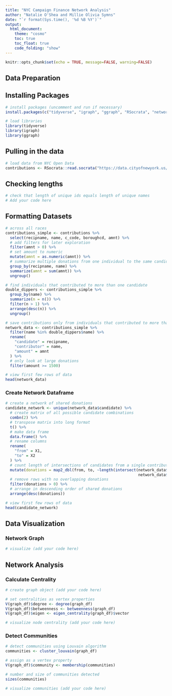 ```yaml
---
title: "NYC Campaign Finance Network Analysis"
author: "Natalie O'Shea and Millie Olivia Symns"
date: "`r format(Sys.time(), '%d %B %Y')`"
output:
  html_document:
    theme: "cosmo"
    toc: true
    toc_float: true
    code_folding: "show"
---
```


```r
knitr::opts_chunk$set(echo = TRUE, message=FALSE, warning=FALSE)
```

## Data Preparation

## Installing Packages
```r
# install packages (uncomment and run if necessary)
install.packages(c("tidyverse", "igraph", "ggraph", "RSocrata", "networkD3"))

# load libraries
library(tidyverse)
library(igraph)
library(ggraph)
```

## Pulling in the data 

```r
# load data from NYC Open Data
contributions <- RSocrata::read.socrata("https://data.cityofnewyork.us/resource/rjkp-yttg.json")

```

## Checking lengths
```r
# check that length of unique ids equals length of unique names
# Add your code here

```

## Formatting Datasets
```r
# across all races
contributions_simple <- contributions %>%
  select(recipname, name, c_code, boroughcd, amnt) %>%
  # add filters for later exploration
  filter(amnt > 0) %>%
  # set amount to numeric
  mutate(amnt = as.numeric(amnt)) %>%
  # summarize multiple donations from one individual to the same candidate
  group_by(recipname, name) %>%
  summarize(amnt = sum(amnt)) %>%
  ungroup()
```


```r
# find individuals that contributed to more than one candidate
double_dippers <- contributions_simple %>% 
  group_by(name) %>%
  summarize(n = n()) %>%
  filter(n > 1) %>%
  arrange(desc(n)) %>%
  ungroup()
```

```r

# save contributions only from individuals that contributed to more than one candidate
network_data <- contributions_simple %>%
  filter(name %in% double_dippers$name) %>%
  rename(
    "candidate" = recipname,
    "contributor" = name,
    "amount" = amnt
  ) %>%
  # only look at large donations
  filter(amount >= 1500)

# view first few rows of data
head(network_data)
```

### Create Network Dataframe


```r
# create a network of shared donations 
candidate_network <- unique(network_data$candidate) %>%
  # create matrix of all possible candidate combinations
  combn(2) %>%
  # transpose matrix into long format
  t() %>%
  # make data frame
  data.frame() %>%
  # rename columns
  rename(
    "from" = X1,
    "to" = X2
  ) %>%
  # count length of intersections of candidates from a single contributor
  mutate(donations = map2_dbl(from, to, ~length(intersect(network_data$contributor[network_data$candidate == .x],
                                                          network_data$contributor[network_data$candidate == .y])))) %>%
  # remove rows with no overlapping donations
  filter(donations > 0) %>%
  # arrange in descending order of shared donations
  arrange(desc(donations))

# view first few rows of data
head(candidate_network)
```

## Data Visualization



### Network Graph

```r
# visualize (add your code here)

```

## Network Analysis

### Calculate Centrality

```r
# create graph object (add your code here)

# set centralities as vertex properties
V(graph_df)$degree <- degree(graph_df)
V(graph_df)$betweenness <- betweenness(graph_df)
V(graph_df)$eigen <- eigen_centrality(graph_df)$vector

# visualize node centrality (add your code here) 

```

### Detect Communities

```r
# detect communities using Louvain algorithm
communities <- cluster_louvain(graph_df)

# assign as a vertex property
V(graph_df)$community <- membership(communities)

# number and size of communities detected
sizes(communities)

# visualize communities (add your code here)

```
